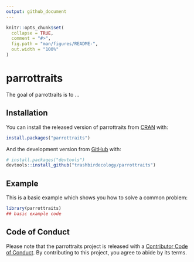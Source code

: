 ```yaml
---
output: github_document
---
```


<!-- README.md is generated from README.Rmd. Please edit that file -->

```r
knitr::opts_chunk$set(
  collapse = TRUE,
  comment = "#>",
  fig.path = "man/figures/README-",
  out.width = "100%"
)
```

# parrottraits

<!-- badges: start -->
<!-- badges: end -->

The goal of parrottraits is to ...

## Installation

You can install the released version of parrottraits from [CRAN](https://CRAN.R-project.org) with:

``` r
install.packages("parrottraits")
```

And the development version from [GitHub](https://github.com/) with:

``` r
# install.packages("devtools")
devtools::install_github("trashbirdecology/parrottraits")
```
## Example

This is a basic example which shows you how to solve a common problem:

```r
library(parrottraits)
## basic example code
```


## Code of Conduct
Please note that the parrottraits project is released with a [Contributor Code of Conduct](https://trashbirdecology.github.io/parrottraits//CODE_OF_CONDUCT.html). By contributing to this project, you agree to abide by its terms.
